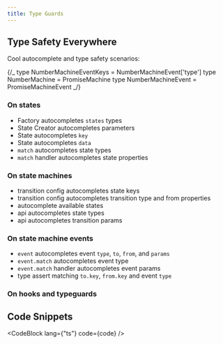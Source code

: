 ```yaml
---
title: Type Guards
---
```



## Type Safety Everywhere

Cool autocomplete and type safety scenarios:

{/_ type NumberMachineEventKeys = NumberMachineEvent['type']
type NumberMachine = PromiseMachine<typeof addTwoNumbersSlowly>
type NumberMachineEvent = PromiseMachineEvent<typeof addTwoNumbersSlowly> _/}

### On states

- Factory autocompletes `states` types
- State Creator autocompletes parameters
- State autocompletes `key`
- State autocompletes `data`
- `match` autocompletes state types
- `match` handler autocompletes state properties

### On state machines

- transition config autocompletes state keys
- transition config autocompletes transition type and from properties
- autocomplete available states
- api autocompletes state types
- api autocompletes transition params

### On state machine events

- `event` autocompletes event `type`, `to`, `from`, and `params`
- `event.match` autocompletes event type
- `event.match` handler autocompletes event params
- type assert matching `to.key`, `from.key` and event `type`

### On hooks and typeguards

## Code Snippets

<CodeBlock lang={"ts"} code={code} />
